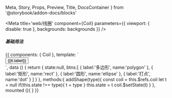   Meta,
  Story,
  Props,
  Preview,
  Title,
  DocsContainer
} from '@storybook/addon-docs/blocks'


<Meta
  title='web/线圈'
  component={Coil}
  parameters={{ viewport: { disable: true }, backgrounds: backgrounds }}
/>

<Title>Coil</Title>

##### 基础用法

<Preview>
  <Story name='基础用法' height='420px'>
    {{
      components: { Coil },
      template: `<div>
        <Coil :width="400" :height="400" ref="coil" src="http://img.ikstatic.cn/MTU5MDU0NDQyMTA3MiM5NzAjanBn.jpg"/>
        <div>
          <button v-for="(it,i) in btns" 
            :key="i" 
            type="button" 
            @click="addShape(it.name)" 
            :style="{background:state === it.name ? '#ccc' :'#fff'}"
            >
              {{it.label}}
          </button>
        </div>
      </div>`,
      data () {
        return {
          state:null,
          btns:[
            {
              label:'多边形',
              name:'polygon'
            },
            {
              label:'矩形',
              name:'rect'
            },
            {
              label:'圆形',
              name:'ellipse'
            },
            {
              label:'打点',
              name:'dot'
            }
          ]
        }
      },
      methods:{
        addShape(type){
          const coil = this.$refs.coil
          let t = null
          if(this.state !== type){
            t = type
          }
          this.state = t
          coil.$setState(t)
        }
      },
      mounted (){
      }
    }}
  </Story>
</Preview>
